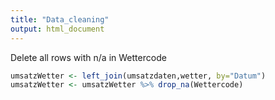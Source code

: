 ```yaml
---
title: "Data_cleaning"
output: html_document
---
```



Delete all rows with n/a in Wettercode

```r
umsatzWetter <- left_join(umsatzdaten,wetter, by="Datum")
umsatzWetter <- umsatzWetter %>% drop_na(Wettercode)
```




